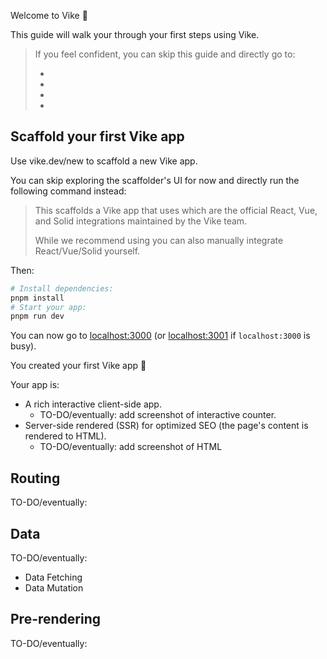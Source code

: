 
Welcome to Vike 🔨

This guide will walk your through your first steps using Vike.

> If you feel confident, you can skip this guide and directly go to:
> - <Link href="/routing" />
> - <Link href="/data-fetching" />
> - <Link href="/pre-rendering" />
> - <Link href="/common-issues" />


## Scaffold your first Vike app

Use <Link href="/new">vike.dev/new</Link> to scaffold a new Vike app.

You can skip exploring the scaffolder's UI for now and directly run the following command instead:

<BatiCmd />

> This scaffolds a Vike app that uses <UiFrameworkExtension name /> which are the official React, Vue, and Solid integrations maintained by the Vike team.
>
> While we recommend using <UiFrameworkExtension name noLink /> you can also <Link href="/new#without-vike-react-vue-solid">manually integrate React/Vue/Solid yourself</Link>.

Then:

```bash
# Install dependencies:
pnpm install
# Start your app:
pnpm run dev
```

You can now go to [localhost:3000](http://localhost:3000) <span class="gray">(or [localhost:3001](http://localhost:3001) if `localhost:3000` is busy)</span>.

You created your first Vike app 🎉

Your app is:
- A rich interactive client-side app.
  - TO-DO/eventually: add screenshot of interactive counter.
- Server-side rendered (SSR) for optimized SEO (the page's content is rendered to HTML).
  - TO-DO/eventually: add screenshot of HTML

## Routing

TO-DO/eventually:

## Data

TO-DO/eventually:

- Data Fetching
- Data Mutation

## Pre-rendering

TO-DO/eventually:
